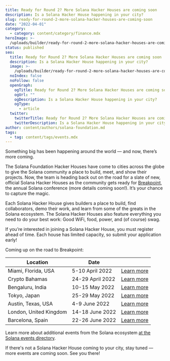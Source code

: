 ```yaml
---
title: Ready for Round 2? More Solana Hacker Houses are coming soon
description: Is a Solana Hacker House happening in your city?
slug: ready-for-round-2-more-solana-hacker-houses-are-coming-soon
date: "2022-04-01"
category:
  - category: content/category/finance.mdx
heroImage: >-
  /uploads/builder/ready-for-round-2-more-solana-hacker-houses-are-coming-soon/e53d99e7a21f4484be14750e6409b8d9.png
status: published
seo:
  title: Ready for Round 2? More Solana Hacker Houses are coming soon
  description: Is a Solana Hacker House happening in your city?
  image: >-
    /uploads/builder/ready-for-round-2-more-solana-hacker-houses-are-coming-soon/e53d99e7a21f4484be14750e6409b8d9.png
  noIndex: false
  noFollow: false
  openGraph:
    ogTitle: Ready for Round 2? More Solana Hacker Houses are coming soon
    ogUrl: ""
    ogDescription: Is a Solana Hacker House happening in your city?
    ogType:
      - article
  twitter:
    twitterTitle: Ready for Round 2? More Solana Hacker Houses are coming soon
    twitterDescription: Is a Solana Hacker House happening in your city?
author: content/authors/solana-foundation.md
tags:
  - tag: content/tags/events.mdx
---
```


Something big has been happening around the world — and now, there’s more coming.

The Solana Foundation Hacker Houses have come to cities across the globe to give the Solana community a place to build, meet, and show their projects. Now, the team is heading back out on the road for a slate of new, official Solana Hacker Houses as the community gets ready for [Breakpoint](https://solana.com/breakpoint?ref=solana.ghost.io), the annual Solana conference (more details coming soon!). It’s your chance to capture the magic.

Each Solana Hacker House gives builders a place to build, find collaborators, demo their work, and learn from some of the greats in the Solana ecosystem. The Solana Hacker Houses also feature everything you need to do your best work: Good WiFi, food, power, and (of course) swag.

If you’re interested in joining a Solana Hacker House, you must register ahead of time. Each house has limited capacity, so submit your application early!

Coming up on the road to Breakpoint:

| Location               | Date             |                                                                                  |
| ---------------------- | ---------------- | -------------------------------------------------------------------------------- |
| Miami, Florida, USA    | 5-10 April 2022  | [Learn more](https://solana.com/events/miami-hacker-house?ref=solana.ghost.io)   |
| Crypto Bahamas         | 24-29 April 2022 | [Learn more](https://solana.com/events/bahamas-hacker-house?ref=solana.ghost.io) |
| Bengaluru, India       | 10-15 May 2022   | [Learn more](https://lu.ma/bengaluru-hacker-house?ref=solana.ghost.io)           |
| Tokyo, Japan           | 25-29 May 2022   | [Learn more](https://lu.ma/tokyo-hacker-house?ref=solana.ghost.io)               |
| Austin, Texas, USA     | 4-9 June 2022    | [Learn more](https://lu.ma/austin-hacker-house?ref=solana.ghost.io)              |
| London, United Kingdom | 14-18 June 2022  | [Learn more](https://lu.ma/london-hacker-house?ref=solana.ghost.io)              |
| Barcelona, Spain       | 22-26 June 2022  | [Learn more](https://lu.ma/barcelona-hacker-house?ref=solana.ghost.io)           |

Learn more about additional events from the Solana ecosystem [at the Solana events directory](https://solana.com/events?ref=solana.ghost.io).

If there's not a Solana Hacker House coming to your city, stay tuned — more events are coming soon. See you there!

